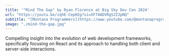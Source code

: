 ```yaml
---
title: '"Mind The Gap" by Ryan Florence at Big Sky Dev Con 2024'
url: "https://youtu.be/zqhE-CepH2g?si=XF74ADVRgS2I3pNQ"
subtitle: "[Montana Programmers](https://www.youtube.com/@montanaprogrammers2412)"
image: "./mind-the-gap.jpg"
---
```


Compelling insight into the evolution of web development frameworks, specifically focusing on React and its approach to handling both client and server-side interactions.
